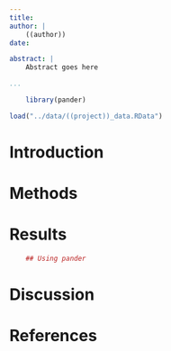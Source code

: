 ```yaml
---
title: 
author: |
    ((author))
date: 

abstract: |
    Abstract goes here

...
```


```r
    library(pander)

```

```r
load("../data/((project))_data.RData")

```

# Introduction

# Methods

# Results

```r
    ## Using pander

```

# Discussion

# References
